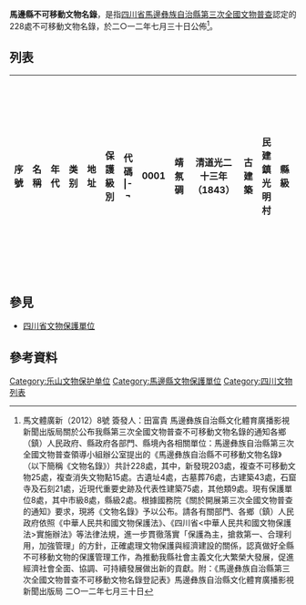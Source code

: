 {{Primarysources|time=2015-12-14T03:12:04+00:00}}
'''馬邊縣不可移動文物名錄'''，是指[[四川省|四川省]][[馬邊彝族自治縣|馬邊彝族自治縣]][[第三次全國文物普查|第三次全國文物普查]]認定的228處不可移動文物名錄，於二○一二年七月三十日公佈<ref>馬文體廣新（2012）8號 簽發人：田富貴 馬邊彝族自治縣文化體育廣播影視新聞出版局關於公布我縣第三次全國文物普查不可移動文物名錄的通知各鄉（鎮）人民政府、縣政府各部門、縣境內各相關單位：馬邊彝族自治縣第三次全國文物普查領導小組辦公室提出的《馬邊彝族自治縣不可移動文物名錄》（以下簡稱《文物名錄》）共計228處，其中，新發現203處，複查不可移動文物25處，複查消失文物點15處。古遺址4處，古墓葬76處，古建築43處，石窟寺及石刻21處，近現代重要史跡及代表性建築75處，其他類9處。現有保護單位8處，其中市級8處，縣級2處。根據國務院《關於開展第三次全國文物普查的通知》要求，現將《文物名錄》予以公布。請各有關部門、各鄉（鎮）人民政府依照《中華人民共和國文物保護法》、《四川省<中華人民共和國文物保護法>實施辦法》等法律法規，進一步貫徹落實「保護為主，搶救第一、合理利用，加強管理」的方針，正確處理文物保護與經濟建設的關係，認真做好全縣不可移動文物的保護管理工作，為推動我縣社會主義文化大繁榮大發展，促進經濟社會全面、協調、可持續發展做出新的貢獻。附：《馬邊彝族自治縣第三次全國文物普查不可移動文物名錄登記表》馬邊彝族自治縣文化體育廣播影視新聞出版局 二○一二年七月三十日</ref>。

== 列表 ==
{|style="width:99.9%" border="1" class="wikitable sortable"
|-
!width=10%| 序號
!width=20%| 名稱
!width=15%| 年代
!width=15%| 类别
!width=20%| 地址
!width=10%| 保護級別
!width=10%| 代碼 
|-¬
|0001||靖氛碉||清道光二十三年（1843）||古建築||民建鎮光明村||縣級||511133933180000001
|-¬
|0002||張龍現夫婦合葬墓||清咸豐元年（1851）||古墓葬||民建鎮光明村||未定級||511133942180000002
|-¬
|0003||馬邊城牆||明萬曆十七年（1589）||古建築||民建鎮新建街||市級||511133943170000003
|-¬
|0004||新建街王氏宅||清光緒十五年（1889）||古建築||民建鎮新建街||未定級||511133803180000004
|-¬
|0005||炮臺山遺址||清||古遺址||民建鎮新建街||未定級||511133801180000005
|-¬
|0006||南門碼頭遺址||明萬曆十七年（1589）||古遺址||民建鎮新建街||未定級||511133801170000006
|-¬
|0007||光明村墓||清嘉慶元年（1796）||古墓葬||民建鎮光明村||未定級||511133802180000007
|-¬
|0008||王周氏墓||清道光十九年（1839）||古墓葬||民建鎮東光村||未定級||511133802180000008
|-¬
|0009||東光莫氏墓||清乾隆五十七年（1792）||古墓葬||民建鎮東光村||未定級||511133802180000009
|-¬
|0010||陳之元墓||清光緒三十三年（1907）||古墓葬||民建鎮光明村||未定級||511133802180000010
|-¬
|0011||夏元福夫婦合葬墓||清光緒二十三年（1897）||古墓葬||民建鎮西城村||未定級||511133802180000011
|-¬
|0012||東光村墓群||清||古墓葬||民建鎮東光村||未定級||511133802180000012
|-¬
|0013||丁李氏墓||清光緒二十四年（1898）||古墓葬||民建鎮光明村||未定級||511133802180000013
|-¬
|0014||長川洞石刻||明||石窟及石刻||榮丁鎮貓貓村||縣級||511133934170000014
|-¬
|0015||李德奎宅||清||古建築||榮丁鎮馬腦村||未定級||511133803180000015
|-¬
|0016||馬腦村   黃氏墓地||1915||其他||榮丁鎮馬腦村||未定級||511133806190000016
|-¬
|0017||馬腦村   袁氏墓地||清||古墓葬||榮丁鎮馬腦村||未定級||511133802180000017
|-¬
|0018||石牛山   黃氏墓地||清||古墓葬||榮丁鎮馬腦村||未定級||511133802180000018
|-¬
|0019||馬腦村   李氏墓地||清||古墓葬||榮丁鎮馬腦村||未定級||511133802180000019
|-¬
|0020||解放街社區   東皇殿佛殿||明清||古建築||榮丁鎮解放街社區||市級||511133933171810020
|-¬
|0021||尹柄宅||1950||近現代重要史跡及代表性建築||榮丁鎮解放街||未定級||511133805200000021
|-¬
|0022||王富明宅||1950||近現代重要史跡及代表性建築||榮丁鎮解放街||未定級||511133805200000022
|-¬
|0023||駱文朝宅||1920||近現代重要史跡及代表性建築||榮丁鎮解放街||未定級||511133805190000023
|-¬
|0024||徐定文宅||1950||近現代重要史跡及代表性建築||榮丁鎮解放街||未定級||511133805200000024
|-¬
|0025||閔書文宅||1960||近現代重要史跡及代表性建築||榮丁鎮解放街||未定級||511133805200000025
|-¬
|0026||汪玉涵宅||1923||近現代重要史跡及代表性建築||榮丁鎮解放街||未定級||511133805190000026
|-¬
|0027||張躍龍宅||1918||近現代重要史跡及代表性建築||榮丁鎮解放街||未定級||511133805190000027
|-¬
|0028||曹啟富宅||1960||近現代重要史跡及代表性建築||榮丁鎮解放街||未定級||511133805200000028
|-¬
|0029||李宗富宅||1965||近現代重要史跡及代表性建築||榮丁鎮解放街||未定級||511133805200000029
|-¬
|0030||雷文明宅||1965||近現代重要史跡及代表性建築||榮丁鎮解放街||未定級||511133805200000030
|-¬
|0031||陳氏宅遺址||明||古建築||榮丁鎮解放街||未定級||511133803170000031
|-¬
|0032||餘輝宅||清||古建築||榮丁鎮解放街||未定級||511133803180000032
|-¬
|0033||盧竹珍宅||清||古建築||榮丁鎮解放街||未定級||511133803180000033
|-¬
|0034||唐紹成宅||清||古建築||榮丁鎮解放街||未定級||511133803180000034
|-¬
|0035||向世康宅||清||古建築||榮丁鎮解放街||未定級||511133803180000035
|-¬
|0036||李華榮宅||1931||近現代重要史跡及代表性建築||榮丁鎮解放街||未定級||511133805190000036
|-¬
|0037||李富祥宅||1931||近現代重要史跡及代表性建築||榮丁鎮解放街||未定級||511133805190000037
|-¬
|0038||胡運華宅||清||古建築||榮丁鎮解放街||未定級||511133803180000038
|-¬
|0039||劉德彬宅||清||古建築||榮丁鎮解放街||未定級||511133803180000039
|-¬
|0040||趙新祿宅||清||古建築||榮丁鎮解放街||未定級||511133803180000040
|-¬
|0041||黃成宅||清||古建築||榮丁鎮解放街||未定級||511133803180000041
|-¬
|0042||黃天文宅||清||古建築||榮丁鎮解放街||未定級||511133803180000042
|-¬
|0043||汪明華宅||清||古建築||榮丁鎮解放街||未定級||511133803180000043
|-¬
|0044||喻仁貴宅||1941||近現代重要史跡及代表性建築||榮丁鎮解放街||未定級||511133805190000044
|-¬
|0045||袁明亮宅||1935||近現代重要史跡及代表性建築||榮丁鎮解放街||未定級||511133805190000045
|-¬
|0046||張志恒宅||1941||近現代重要史跡及代表性建築||榮丁鎮解放街||未定級||511133805190000046
|-¬
|0047||劉春榮宅||1960||近現代重要史跡及代表性建築||榮丁鎮解放街||未定級||511133805200000047
|-¬
|0048||安西宅||1963||近現代重要史跡及代表性建築||榮丁鎮解放街||未定級||511133805200000048
|-¬
|0049||黃子華宅||1967||近現代重要史跡及代表性建築||榮丁鎮解放街||未定級||511133805200000049
|-¬
|0050||景大華夫婦合葬墓||清道光十九年（1839）||古墓葬||榮丁鎮馬腦村||未定級||511133802180000050
|-¬
|0051||李成陽宅||清||古建築||榮丁鎮解放街||未定級||511133803180000051
|-¬
|0052||李應相夫婦合葬墓||清道光十四年（1834）||古墓葬||榮丁鎮馬腦村||未定級||511133802180000052
|-¬
|0053||黃林才夫婦合葬墓||1912||其他||榮丁鎮馬腦村||未定級||511133806190000053
|-¬
|0054||陳傳貴宅||1966||近現代重要史跡及代表性建築||榮丁鎮解放街||未定級||511133805200000054
|-¬
|0055||學儒堂||1914||近現代重要史跡及代表性建築||榮丁鎮解放街||未定級||511133805190000055
|-¬
|0056||榮丁袁氏宅石門||明||古建築||榮丁鎮解放街||未定級||511133803170000056
|-¬
|0057||喻忠華宅||清||古建築||榮丁鎮解放街||未定級||511133803180000057
|-¬
|0058||孝友門||明||古建築||榮丁鎮解放街||未定級||511133803170000058
|-¬
|0059||福來村墓地||清||古墓葬||勞動鄉福來村||未定級||511133942180000059
|-¬
|0060||趙文先墓||清||古墓葬||勞動鄉來龍村||未定級||511133802180000060
|-¬
|0061||羅家壩墓地||清||古墓葬||勞動鄉來龍村||市級||511133932180000061
|-¬
|0062||鳳凰鐵索橋||清||古建築||勞動鄉金星村||未定級||511133803180000062
|-¬
|0063||石牌子崖墓||漢||古墓葬||勞動鄉柏林村||市級||511133932080000063
|-¬
|0064||芭蕉溪石橋||清||古建築||勞動鄉前進村||未定級||511133943180000064
|-¬
|0065||羅慧墓||清||古墓葬||勞動鄉來龍村||未定級||511133802180000065
|-¬
|0066||牛王寺||清||古建築||勞動鄉金星村||未定級||511133943180000066
|-¬
|0067||來龍村羅氏墓地||清光緒十五年（1889）||古墓葬||勞動鄉來龍村||未定級||511133802180000067
|-¬
|0068||官田壩村蘇氏墓||清咸豐元年（1851）||古墓葬||勞動鄉官田壩村||未定級||511133802180000068
|-¬
|0069||先鋒夏氏墓||清道光十一年（1831）||古墓葬||勞動鄉先鋒村||未定級||511133802180000069
|-¬
|0070||夏元成夫婦合葬墓||清光緒二十一年（1895）||古墓葬||勞動鄉先鋒村||未定級||511133802180000070
|-¬
|0071||夏洪烈夫婦合葬墓||清||古墓葬||勞動鄉先鋒村||未定級||511133802180000071
|-¬
|0072||鄒王仲墓||清光緒二十三年（1897）||古墓葬||勞動鄉來龍村||未定級||511133942180000072
|-¬
|0073||先鋒村夏氏墓地||清||古墓葬||勞動鄉先鋒村||未定級||511133802180000073
|-¬
|0074||山院子摩崖造像||清光緒元年(1875)||石窟寺及石刻||勞動鄉官田壩村||未定級||511133804180000074
|-¬
|0075||陳兆喜夫婦合葬墓||清光緒十三年(1887)||古墓葬||勞動鄉官田壩村||未定級||511133942180000075
|-¬
|0076||芭蕉溪觀音堂||清||古建築||勞動鄉芭蕉溪村||未定級||511133803180000076
|-¬
|0077||芭蕉溪摩崖造像||清||石窟寺及石刻||勞動鄉芭蕉溪村||未定級||511133804180000077
|-¬
|0078||官帽舟鐵索橋||清咸豐十一年（1861）||古建築||建設鄉光輝村||未定級||511133943180000078
|-¬
|0079||坳田埂墓地||清道光十一年（1831）||古墓葬||建設鄉新民村||未定級||511133942180000079
|-¬
|0080||新民村墓地||清||古墓葬||建設鄉新民村||未定級||511133942180000080
|-¬
|0081||楊正祿夫婦合葬墓||清道光十五年(1835)||古墓葬||建設鄉黃毛埂村||未定級||511133802180000081
|-¬
|0082||黃毛埂村周氏墓地||清||古墓葬||建設鄉黃毛埂村||未定級||511133802180000082
|-¬
|0083||周袁氏墓||1915||其他||建設鄉黃毛埂村||未定級||511133806190000083
|-¬
|0084||李郭氏墓||清乾隆三十七年(1771)||古墓葬||建設鄉黃毛埂村||未定級||511133802180000084
|-¬
|0085||王曰藩夫婦合葬墓||清道光十五年(1835)||古墓葬||建設鄉黃毛埂村||未定級||511133802180000085
|-¬
|0086||周萬芳夫婦合葬墓||清道光三十三年(1853)||古墓葬||建設鄉黃毛埂村||未定級||511133802180000086
|-¬
|0087||李世旺夫婦合葬墓||清光緒三年(1877)||古墓葬||建設鄉黃毛埂村||未定級||511133802180000087
|-¬
|0088||馬邊明王寺||明||古建築||原建設鄉永樂村||市級||511133933170000088
|-¬
|0089||向爾賓夫婦合葬墓||清||古墓葬||石樑鄉永寧村||未定級||511133802180000089
|-¬
|0090||寶華山摩崖造像||明清||石窟寺及石刻||石樑鄉團結村||市級||511133934171810090
|-¬
|0091||老屋基向氏墓地||清||古墓葬||石樑鄉永寧村||未定級||511133802180000091
|-¬
|0092||山埂上向氏墓地||1919||其他||石樑鄉永寧村||未定級||511133806190000092
|-¬
|0093||靛蘭壩石橋||清嘉慶十二年(1807)||古建築||蕎壩鄉龍橋村||市級||511133943180000093
|-¬
|0094||石丈空石刻||明萬曆四十一年(1613)||石窟寺及石刻||蕎壩鄉石丈空村||市級||511133934170000094
|-¬
|0095||石門坎石刻||明萬曆二十一年(1593)||石窟寺及石刻||蕎壩鄉龍橋村||未定級||511133944170000095
|-¬
|0096||水坪溪石室||1912||其他||蕎壩鄉水坪溪村||未定級||511133806190000096
|-¬
|0097||水坪溪墓||明萬曆十六年(1588)||古墓葬||蕎壩鄉水坪溪村||未定級||511133802170000097
|-¬
|0098||吳現英宅||1953||近現代重要史跡及代表性建築||蕎壩鄉茶葉村||未定級||511133805200000098
|-¬
|0099||趙天星墓||清光緒二十六年(1900)||古墓葬||蕎壩鄉茶葉村||未定級||511133802180000099
|-¬
|0100||龍橋廟||清||古建築||蕎壩鄉茶葉村||未定級||511133803180000100
|-¬
|0101||趙周氏墓||清||古墓葬||蕎壩鄉 茶葉村||未定級||511133802180000101
|-¬
|0102||茶場村張氏墓||清同治五年(1867)||古墓葬||蕎壩鄉茶場村||未定級||511133802180000102
|-¬
|0103||鐵路堡曾氏墓地||清同治十三年(1875)||古墓葬||蕎壩鄉茶場村||未定級||511133802180000103
|-¬
|0104||鐵路堡曾氏雕樓||清||古建築||蕎壩鄉茶場村||未定級||511133803180000104
|-¬
|0105||曾安科宅||1955||近現代重要史跡及代表性建築||蕎壩鄉茶場村||未定級||511133805200000105
|-¬
|0106||曾金成宅||1953||近現代重要史跡及代表性建築||蕎壩鄉茶場村||未定級||511133805200000106
|-¬
|0107||曾長華宅||1956||近現代重要史跡及代表性建築||蕎壩鄉茶場村 ||未定級||511133805200000107
|-¬
|0108||袁會輝宅||1957||近現代重要史跡及代表性建築||蕎壩鄉茶場村||未定級||511133805200000108
|-¬
|0109||俞志豔宅||1954||近現代重要史跡及代表性建築||蕎壩鄉茶葉村||未定級||511133805200000109
|-¬
|0110||靛蘭壩鋼索橋||1963||近現代重要史跡及代表性建築||蕎壩鄉靛蘭壩村||未定級||511133805200000110
|-¬
|0111||修船碑記||清道光十八年(1838)||石窟寺及石刻||蕎壩鄉石丈空村||未定級||511133804180000111
|-¬
|0112||石丈空北石刻||清||石窟寺及石刻||蕎壩鄉石丈空村||未定級||511133804180000112
|-¬
|0113||蕎壩老街標語||1969||近現代重要史跡及代表性建築||蕎壩鄉茶葉村||未定級||511133805200000113
|-¬
|0114||蕎壩供銷社旅館舊址||1966||近現代重要史跡及代表性建築||蕎壩鄉茶葉村||未定級||511133805200000114
|-¬
|0115||蕎壩區供銷合作社辦公樓||1965||近現代重要史跡及代表性建築||蕎壩鄉茶葉村||未定級||511133805200000115
|-¬
|0116||羅應宅||1967||近現代重要史跡及代表性建築||蕎壩鄉茶葉村||未定級||511133805200000116
|-¬
|0117||蕎壩區糧站舊址||1960||近現代重要史跡及代表性建築||蕎壩鄉茶葉村||未定級||511133805200000117
|-¬
|0118||蕎壩區公所舊址||1964||近現代重要史跡及代表性建築||蕎壩鄉茶葉村||未定級||511133805200000118
|-¬
|0119||黃學利宅||1960||近現代重要史跡及代表性建築||蕎壩鄉茶葉村||未定級||511133805200000119
|-¬
|0120||茶葉村摩崖造像||清乾隆五十年(1785)||石窟寺及石刻||蕎壩鄉茶葉村||未定級||511133804180000120
|-¬
|0121||茶葉村石刻||清乾隆五十年(1785)||石窟寺及石刻||蕎壩鄉茶葉村||未定級||511133804180000121
|-¬
|0122||石丈空石橋||1968||近現代重要史跡及代表性建築||蕎壩鄉石丈空村||未定級||511133805200000122
|-¬
|0123||同修善祿碑記||清乾隆三十一年(1766)||石窟寺及石刻||蕎壩鄉石丈空村||未定級||511133804180000123
|-¬
|0124||曹華紹夫婦合葬墓||清光緒十六年(1890)||古墓葬||蕎壩鄉茶葉村||未定級||511133802180000124
|-¬
|0125||趙祖命主修石刻||宋||石窟寺及石刻||蕎壩鄉石丈空村||未定級||511133804150000125
|-¬
|0126||旭光石橋||1968||近現代重要史跡及代表性建築||蕎壩鄉旭光村||未定級||511133805200000126
|-¬
|0127||楊懷通碉樓||清||古建築||蕎壩鄉旭光村||未定級||511133803180000127
|-¬
|0128||張興平宅||1953||近現代重要史跡及代表性建築||蕎壩鄉石丈空村||未定級||511133805200000128
|-¬
|0129||三個碑摩崖造像||清||石窟寺及石刻||蕎壩鄉旭光村||未定級||511133804180000129
|-¬
|0130||新觀音摩崖造像||清||石窟寺及石刻||蕎壩鄉茶葉||未定級||511133804180000130
|-¬
|0131||水觀音石刻||待定||石窟寺及石刻||蕎壩鄉旭光村||未定級||511133804210000131
|-¬
|0132||茶葉村張氏宅||1961||近現代重要史跡代表性建築||蕎壩鄉茶葉村||未定級||511133805200000132
|-¬
|0133||喻李氏墓||清||古墓葬||蕎壩鄉茶場村||未定級||511133802180000133
|-¬
|0134||李雙華宅||1962||近現代重要史跡及代表性建築||蕎壩鄉茶葉村||未定級||511133805200000134
|-¬
|0135||陳李氏墓||清光緒十三年(1887)||古墓葬||蕎壩鄉茶葉村||未定級||511133802180000135
|-¬
|0136||李文科宅||1966||近現代重要史跡及代表性建築||蕎壩鄉茶葉村||未定級||511133805200000136
|-¬
|0137||茶葉村劉氏宅||1964||近現代重要史跡及代表性建築||蕎壩鄉茶葉村||未定級||511133805200000137
|-¬
|0138||向王氏墓||清||古墓葬||蕎壩鄉茶葉村||未定級||511133802180000138
|-¬
|0139||陳永貴墓||清同治元年(1862)||古墓葬||蕎壩鄉茶葉村||未定級||511133802180000139
|-¬
|0140||文德興宅||清||古建築||蕎壩鄉茶場村||未定級||511133803180000140
|-¬
|0141||茶場村墓地||清光緒十三年（1887）||古墓葬||蕎壩鄉茶場村||未定級||511133802180000141
|-¬
|0142||文宗唐墓||清光緒十三年(1887)||古墓葬||蕎壩鄉茶場村||未定級||511133802180000142
|-¬
|0143||董榮華宅||1967||近現代重要史跡及代表性建築||蕎壩鄉茶場村||未定級||511133805200000143
|-¬
|0144||董榮貴宅||1966||近現代重要史跡及代表性建築||蕎壩鄉茶場村||未定級||511133805200000144
|-¬
|0145||茶場文氏墓||清||古墓葬||蕎壩鄉茶場村||未定級||511133802180000145
|-¬
|0146||文唐氏墓||清咸豐五年（1855）||古墓葬||蕎壩鄉茶場村||未定級||511133802180000146
|-¬
|0147||文悅志墓||清||古墓葬||蕎壩鄉茶場村||未定級||511133802180000147
|-¬
|0148||武粟氏墓||清||古墓葬||蕎壩鄉茶場村||未定級||511133802180000148
|-¬
|0149||石丈空古道||明||古遺址||蕎壩鄉石丈空村||未定級||511133801170000149
|-¬
|0150||蕎壩摩崖造像||1951||其他||蕎壩鄉石丈空村||未定級||511133806200000150
|-¬
|0151||高觀音摩崖造像||1961||石窟寺及石刻||蕎壩鄉涼橋村||未定級||511133804200000151
|-¬
|0152||佛田石塔||清||古建築||蕎壩鄉茶葉村||未定級||511133943180000152
|-¬
|0153||王德裕墓||1914||其他||蕎壩鄉茶葉村||未定級||511133806190000153
|-¬
|0154||涼亭子王氏墓地||清||古墓葬||蕎壩鄉茶葉村||未定級||511133802180000154
|-¬
|0155||王羅氏墓||清同治十二年(1873)||古墓葬||蕎壩鄉茶葉村||未定級||511133802180000155
|-¬
|0156||水坪溪標語||1953||近現代重要史跡及代表性建築||蕎壩鄉水坪溪村||未定級||511133805200000156
|-¬
|0157||周澤俊宅||1958||近現代重要史跡及代表性建築||老河壩鄉燈塔村||未定級||511133805200000157
|-¬
|0158||紅溪岩題記||明||石窟寺及石刻||老河壩鄉燈塔村||未定級||511133944170000158
|-¬
|0159||燈塔村墓地||清||古墓葬||老河壩鄉燈塔村||未定級||511133802180000159
|-¬
|0160||和平硝廠廠址||1955||近現代重要史跡及代表性建築||老河壩鄉和平村||未定級||511133805200000160
|-¬
|0161||張光勤宅||1953||近現代重要史跡及代表性建築||老河壩鄉燈塔村||未定級||511133805200000161
|-¬
|0162||張光友宅||1956||近現代重要史跡及代表性建築||老河壩鄉燈塔村||未定級||511133805200000162
|-¬
|0163||張華蘇宅||1953||近現代重要史跡及代表性建築||老河壩鄉燈塔村||未定級||511133805200000163
|-¬
|0164||朱村貴宅||1956||近現代重要史跡及代表性建築||老河壩鄉燈塔村||未定級||511133805200000164
|-¬
|0165||核桃壩村南粟氏墓地||清||古墓葬||老河壩鄉核桃壩村||未定級||511133802180000165
|-¬
|0166||核桃壩村東粟氏墓地||清||古墓葬||老河壩鄉核桃壩村||未定級||511133802180000166
|-¬
|0167||朱村民宅||1957||近現代重要史跡及代表性建築||老河壩鄉燈塔村||未定級||511133805200000167
|-¬
|0168||和平村粟氏墓||清嘉慶五年(1800)||古墓葬||老河壩鄉和平村||未定級||511133802180000168
|-¬
|0169||核桃壩王氏宅||1966||近現代重要史跡及代表性建築||老河壩鄉核桃壩村||未定級||511133805200000169
|-¬
|0170||王明德宅||1964||近現代重要史跡及代表性建築||老河壩鄉核桃壩村||未定級||511133805200000170
|-¬
|0171||宋氏宅朝門||清||古建築||老河壩鄉燈塔村||未定級||511133803180000171
|-¬
|0172||宋如科夫婦合葬墓||清咸豐十年(1860)||古墓葬||老河壩鄉燈塔村||未定級||511133802180000172
|-¬
|0173||邢于俸夫婦合葬墓||清||古墓葬||老河壩鄉燈塔村||未定級||511133802180000173
|-¬
|0174||粟深強宅||1954||近現代重要史跡及代表性建築||老河壩鄉核桃壩村||未定級||511133805200000174
|-¬
|0175||粟用楷墓||清同治四年(1865)||古墓葬||老河壩鄉核桃壩村||未定級||511133802180000175
|-¬
|0176||粟進超碉樓||清||古建築||老河壩鄉核桃壩村||未定級||511133803180000176
|-¬
|0177||粟珍容宅||1954||近現代重要史跡及代表性建築||老河壩鄉核桃壩村||未定級||511133805200000177
|-¬
|0178||粟郭氏墓||清光緒十四年(1888)||古墓葬||老河壩鄉核桃壩村||未定級||511133802180000178
|-¬
|0179||核桃壩村粟氏墓||清光緒五年(1879)||古墓葬||老河壩鄉核桃壩村||未定級||511133802180000179
|-¬
|0180||粟宏批夫婦合葬墓||清光緒七年(1881)||古墓葬||老河壩鄉核桃壩村||未定級||511133802180000180
|-¬
|0181||龍綁秀夫婦合葬墓||清光緒五年(1879)||古墓葬||老河壩鄉核桃壩村||未定級||511133802180000181
|-¬
|0182||粟用位墓||1913||其他||老河壩鄉核桃壩村||未定級||511133806190000182
|-¬
|0183||易福瓊宅||1965||近現代重要史跡及代表性建築||老河壩鄉牛囡坪村||未定級||511133805200000183
|-¬
|0184||李維忠宅||1965||近現代重要史跡及代表性建築||老河壩鄉牛囡坪村||未定級||511133805200000184
|-¬
|0185||李維奇宅||1967||近現代重要史跡及代表性建築||老河壩鄉牛囡坪村||未定級||511133805200000185
|-¬
|0186||李維軍宅||1965||近現代重要史跡及代表性建||老河壩鄉牛囡坪村||未定級||511133805200000186
|-¬
|0187||李維成宅||1963||近現代重要史跡及代表性建築||老河壩鄉牛囡坪村||未定級||511133805200000187
|-¬
|0188||刑氏葉氏合葬墓||清光緒七年(1881)||古墓葬||老河壩鄉牛囡坪村||未定級||511133802180000188
|-¬
|0189||王維富宅||1967||近現代重要史跡及代表性建築||老河壩鄉牛囡坪村||未定級||511133805200000189
|-¬
|0190||汪世剛宅||1964||近現代重要史跡及代表性建築||老河壩鄉牛囡坪村||未定級||511133805200000190
|-¬
|0191||王廷富墓||清道光十二年(1832)||古墓葬||老河壩鄉牛囡坪村||未定級||511133802180000191
|-¬
|0192||王維才宅||1967||近現代重要史跡及代表性建築||老河壩鄉牛囡坪村||未定級||511133805200000192
|-¬
|0193||周紹先宅||1964||近現代重要史跡及代表性建築||老河壩鄉牛囡坪村||未定級||511133805200000193
|-¬
|0194||李維修宅||1965||近現代重要史跡及代表性建築||老河壩鄉牛囡坪村||未定級||511133805200000194
|-¬
|0195||李維明宅||1966||近現代重要史跡及代表性建築||老河壩鄉牛囡壩村||未定級||511133805200000195
|-¬
|0196||周新鮮宅||1965||近現代重要史跡及代表性建築||老河壩鄉牛囡坪村||未定級||511133805200000196
|-¬
|0197||牛囡坪摩崖造像||清||石窟寺及石刻||老河壩鄉牛囡坪村||未定級||511133804180000197
|-¬
|0198||粟澤奎宅||1963||近現代重要史跡及代表性建築||老河壩鄉核桃壩村||未定級||511133805200000198
|-¬
|0199||李澤華宅||1963||近現代重要史跡及代表性建||老河壩鄉和平村||未定級||511133805200000199
|-¬
|0200||粟深利宅||1965||近現代重要史跡及代表性建築||老河壩鄉和平村||未定級||511133805200000200
|-¬
|0201||粟深剛宅||1964||近現代重要史跡及代表性建築||老河壩鄉和平村||未定級||511133805200000201
|-¬
|0202||粟澤昭宅||清||古建築||老河壩鄉和平村||未定級||511133803180000202
|-¬
|0203||粟深禮宅||清||古建築||老河壩鄉和平村||未定級||511133803180000203
|-¬
|0204||粟深祥宅||清||古建築||老河壩鄉和平村||未定級||511133803180000204
|-¬
|0205||粟深凱宅||清||古建築||老河壩鄉和平村||未定級||511133803180000205
|-¬
|0206||和平村墓群||清||古墓葬||老河壩鄉和平村||未定級||511133802180000206
|-¬
|0207||和平村標語||1960||近現代重要史跡及代表性建築||老河壩鄉和平村||未定級||511133805200000207
|-¬
|0208||牛囡坪石室||清||古遺址||老河壩鄉牛囡坪村||未定級||511133803180000208
|-¬
|0209||牛囡坪標語||1960||近現代重要史跡及代表性建築||老河壩鄉牛囡坪村||未定級||511133805200000209
|-¬
|0210||獅子頭石室||1950||近現代重要史跡及代表性建築||老河壩鄉燈塔村||未定級||511133806200000210
|-¬
|0211||周澤亮宅||1966||近現代重要史跡及代表性建築||老河壩鄉燈塔村||未定級||511133805200000211
|-¬
|0212||和平嚴氏墓||清嘉慶六年(1801)||古墓葬||老河壩鄉和平村||未定級||511133802180000212
|-¬
|0213||施海夫婦合葬墓||清||古墓葬||老河壩鄉和平村||未定級||511133802180000213
|-¬
|0214||野毛溪標語||1958||近現代重要史跡及代表性建築||老河壩鄉牛囡坪村||未定級||511133805200000214
|-¬
|0215||隴子背鐵索橋||明||古建築||下溪鄉隴子背村||未定級||511133943170000215
|-¬
|0216||黃貓山墓地||清||古墓葬||下溪鄉黃貓山村||未定級||511133802180000216
|-¬
|0217||側耳岩石刻||清||石窟寺及石刻||下溪鄉隴子背村||未定級||511133804180000217
|-¬
|0218||觀音崖崖墓||南北朝||古墓葬||下溪鄉觀音岩村||未定級||511133802110000218
|-¬
|0219||洗澡沱摩崖造像||清光緒八年(1882)||石窟寺及石刻||下溪鄉觀音岩村||未定級||511133804180000219
|-¬
|0220||側耳岩摩崖造像||明嘉靖六年(1527)||石窟寺及石刻||下溪鄉隴子背村||未定級||511133804170000220
|-¬
|0221||觀音岩崖墓||漢||古墓葬||下溪鄉觀音岩村||未定級||511133802080000221
|-¬
|0222||劉家崖石室||清||古遺址||下溪鄉隴子背村||未定級||511133803180000222
|-¬
|0223||側耳岩棧道遺址||明||古遺址||下溪鄉隴子背村||未定級||511133941170000223
|-¬
|0224||珍珠橋||清乾隆五十六年（1791）||古建築||下溪鄉珍珠橋村||未定級||511133803180000224
|-¬
|0225||同心村彭氏墓地||清||古墓葬||雪口山鄉同心村||未定級||511133802180000225
|-¬
|0226||陳翰村駱氏墓||清同治四年(1865)||古墓葬||鎮江廟鄉陳翰村||未定級||511133802180000226
|-¬
|0227||駱永川墓||清同治四年(1865)||古墓葬||鎮江廟鄉陳翰村||未定級||511133802180000227
|-¬
|0228||三河口城牆||清嘉慶八年（1803）||古建築||三河口鄉三河口村||未定級||511133943180000228
|-¬
|}

== 參見 ==
*[[四川省文物保護單位|四川省文物保護單位]]

== 參考資料 ==
{{Reflist}}
{{四川省各市縣不可移動文物名錄}}
[[Category:乐山文物保护单位|Category:乐山文物保护单位]]
[[Category:馬邊縣文物保護單位|Category:馬邊縣文物保護單位]]
[[Category:四川文物列表|Category:四川文物列表]]